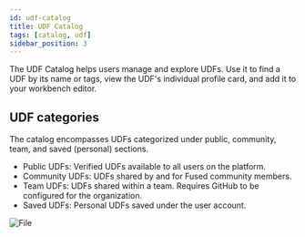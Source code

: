```yaml
---
id: udf-catalog
title: UDF Catalog
tags: [catalog, udf]
sidebar_position: 3
---
```



The UDF Catalog helps users manage and explore UDFs. Use it to find a UDF by its name or tags, view the UDF's individual profile card, and add it to your workbench editor.




## UDF categories

The catalog encompasses UDFs categorized under public, community, team, and saved (personal) sections.

- Public UDFs: Verified UDFs available to all users on the platform.
- Community UDFs: UDFs shared by and for Fused community members.
- Team UDFs: UDFs shared within a team. Requires GitHub to be configured for the organization.
- Saved UDFs: Personal UDFs saved under the user account.



<div style={{textAlign: 'center'}}>
<img src={ImgFe4} alt="File" style={{width: 600}} />
</div>
